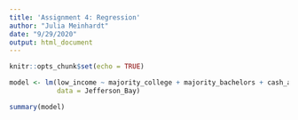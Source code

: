 ```yaml
---
title: 'Assignment 4: Regression'
author: "Julia Meinhardt"
date: "9/29/2020"
output: html_document
---
```


```r
knitr::opts_chunk$set(echo = TRUE)
```

```r
model <- lm(low_income ~ majority_college + majority_bachelors + cash_assist + pub_assist +, 
            data = Jefferson_Bay)

summary(model)
```

